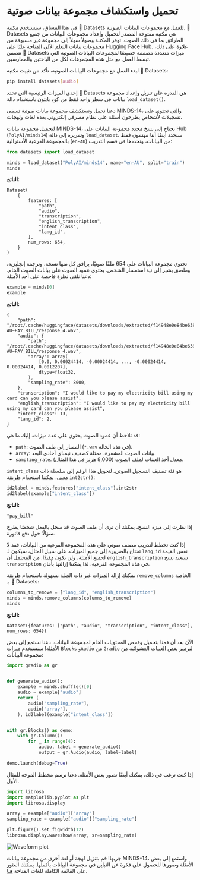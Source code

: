 # تحميل واستكشاف مجموعة بيانات صوتية

في هذا المساق، سنستخدم مكتبة 🤗 Datasets للعمل مع مجموعات البيانات الصوتية. 🤗 Datasets هي مكتبة مفتوحة المصدر لتحميل وإعداد مجموعات البيانات من جميع الطرائق بما في ذلك الصوت. توفر المكتبة وصولاً سهلاً إلى مجموعة غير مسبوقة من مجموعات بيانات التعلم الآلي المتاحة علنًا على Hugging Face Hub. علاوة على ذلك، تتضمن 🤗 Datasets ميزات متعددة مصممة خصيصًا لمجموعات البيانات الصوتية التي تبسط العمل مع مثل هذه المجموعات لكل من الباحثين والممارسين.

لبدء العمل مع مجموعات البيانات الصوتية، تأكد من تثبيت مكتبة 🤗 Datasets:

```bash
pip install datasets[audio]
```

إحدى الميزات الرئيسية التي تحدد 🤗 Datasets هي القدرة على تنزيل وإعداد مجموعة بيانات في سطر واحد فقط من كود بايثون باستخدام دالة `load_dataset()`.

دعنا نحمل ونستكشف مجموعة بيانات صوتية تسمى [MINDS-14](https://huggingface.co/datasets/PolyAI/minds14)، والتي تحتوي على تسجيلات لأشخاص يطرحون أسئلة على نظام مصرفي إلكتروني بعدة لغات ولهجات.

لتحميل مجموعة بيانات MINDS-14، نحتاج إلى نسخ محدد مجموعة البيانات على Hub (`PolyAI/minds14`) وتمريره إلى دالة `load_dataset`. سنحدد أيضًا أننا مهتمون فقط بالمجموعة الفرعية الأسترالية (`en-AU`) من البيانات، ونحددها في قسم التدريب:

```py
from datasets import load_dataset

minds = load_dataset("PolyAI/minds14", name="en-AU", split="train")
minds
```

**الناتج:**
```out
Dataset(
    {
        features: [
            "path",
            "audio",
            "transcription",
            "english_transcription",
            "intent_class",
            "lang_id",
        ],
        num_rows: 654,
    }
)
```

تحتوي مجموعة البيانات على 654 ملفًا صوتيًا، يرافق كل منها نسخة، وترجمة إنجليزية، وملصق يشير إلى نية استفسار الشخص. يحتوي عمود الصوت على بيانات الصوت الخام. دعنا نلقي نظرة فاحصة على أحد الأمثلة:

```py
example = minds[0]
example
```

**الناتج:**
```out
{
    "path": "/root/.cache/huggingface/datasets/downloads/extracted/f14948e0e84be638dd7943ac36518a4cf3324e8b7aa331c5ab11541518e9368c/en-AU~PAY_BILL/response_4.wav",
    "audio": {
        "path": "/root/.cache/huggingface/datasets/downloads/extracted/f14948e0e84be638dd7943ac36518a4cf3324e8b7aa331c5ab11541518e9368c/en-AU~PAY_BILL/response_4.wav",
        "array": array(
            [0.0, 0.00024414, -0.00024414, ..., -0.00024414, 0.00024414, 0.0012207],
            dtype=float32,
        ),
        "sampling_rate": 8000,
    },
    "transcription": "I would like to pay my electricity bill using my card can you please assist",
    "english_transcription": "I would like to pay my electricity bill using my card can you please assist",
    "intent_class": 13,
    "lang_id": 2,
}
```

قد تلاحظ أن عمود الصوت يحتوي على عدة ميزات. إليك ما هي:
* `path`: المسار إلى ملف الصوت (`*.wav` في هذه الحالة).
* `array`: بيانات الصوت المشفرة، ممثلة كصفيف نيمباي أحادي البعد.
* `sampling_rate`. معدل أخذ العينات لملف الصوت (8,000 هرتز في هذا المثال).

`intent_class` هو فئة تصنيف التسجيل الصوتي. لتحويل هذا الرقم إلى سلسلة ذات معنى، يمكننا استخدام طريقة `int2str()`:

```py
id2label = minds.features["intent_class"].int2str
id2label(example["intent_class"])
```

**الناتج:**
```out
"pay_bill"
```

إذا نظرت إلى ميزة النسخ، يمكنك أن ترى أن ملف الصوت قد سجل بالفعل شخصًا يطرح سؤالًا حول دفع فاتورة.

إذا كنت تخطط لتدريب مصنف صوتي على هذه المجموعة الفرعية من البيانات، فقد لا تحتاج بالضرورة إلى جميع الميزات. على سبيل المثال، سيكون لـ `lang_id` نفس القيمة لجميع الأمثلة، ولن يكون مفيدًا. من المحتمل أن `english_transcription` سيعيد نسخ `transcription` في هذه المجموعة الفرعية، لذا يمكننا إزالتها بأمان.

يمكنك إزالة الميزات غير ذات الصلة بسهولة باستخدام طريقة `remove_columns` الخاصة بـ 🤗 Datasets:

```py
columns_to_remove = ["lang_id", "english_transcription"]
minds = minds.remove_columns(columns_to_remove)
minds
```

**الناتج:**
```out
Dataset({features: ["path", "audio", "transcription", "intent_class"], num_rows: 654})
```

الآن بعد أن قمنا بتحميل وفحص المحتويات الخام لمجموعة البيانات، دعنا نستمع إلى بعض الأمثلة! سنستخدم ميزات `Blocks` و`Audio` من `Gradio` لترميز بعض العينات العشوائية من مجموعة البيانات:

```py
import gradio as gr


def generate_audio():
    example = minds.shuffle()[0]
    audio = example["audio"]
    return (
        audio["sampling_rate"],
        audio["array"],
    ), id2label(example["intent_class"])


with gr.Blocks() as demo:
    with gr.Column():
        for _ in range(4):
            audio, label = generate_audio()
            output = gr.Audio(audio, label=label)

demo.launch(debug=True)
```

إذا كنت ترغب في ذلك، يمكنك أيضًا تصور بعض الأمثلة. دعنا نرسم مخطط الموجة للمثال الأول.

```py
import librosa
import matplotlib.pyplot as plt
import librosa.display

array = example["audio"]["array"]
sampling_rate = example["audio"]["sampling_rate"]

plt.figure().set_figwidth(12)
librosa.display.waveshow(array, sr=sampling_rate)
```

<div class="flex justify-center">
    <img src="https://huggingface.co/datasets/huggingface-course/audio-course-images/resolve/main/waveform_unit1.png" alt="Waveform plot">
</div>

جربها! قم بتنزيل لهجة أو لغة أخرى من مجموعة بيانات MINDS-14، واستمع إلى بعض الأمثلة وصورها للحصول على فكرة عن التباين في مجموعة البيانات بأكملها. يمكنك العثور على القائمة الكاملة للغات المتاحة [هنا](https://huggingface.co/datasets/PolyAI/minds14).